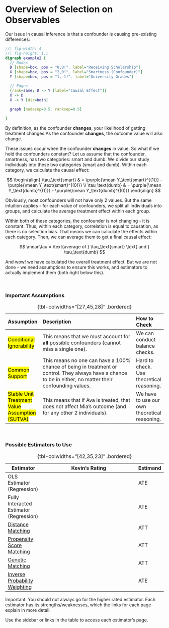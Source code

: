 # Overview of Selection on Observables {.unnumbered}

Our issue in causal inference is that a confounder is causing pre-existing differences:

::: center-graph
```dot
//| fig-width: 4
//| fig-height: 1.1
digraph example2 {
  // Nodes
  D [shape=box, pos = "0,0!", label="Receiving Scholarship"]
  X [shape=box, pos = "2,0!", label="Smartness (Confounder)"]
  Y [shape=box, pos = "1,-1!", label="University Grades"]

  // Edges
  {rank=same; D -> Y [label="Causal Effect"]}
  X -> D
  X -> Y [dir=both]
  
  graph [nodesep=0.5, ranksep=0.5]

}
```
:::

By definition, as the confounder **changes**, your likelihood of getting treatment changes.As the confounder **changes**, the outcome value will also change.

These issues occur when the confounder **changes** in value. So what if we hold the confounders constant? Let us assume that the confounder, smartness, has two categories: smart and dumb. We divide our study individuals into these two categories (smart and dumb). Within each category, we calculate the causal effect:

$$
\begin{align}
\tau_\text{smart} & = \purple{\mean Y_\text{smart}^{(1)}} - \purple{\mean Y_\text{smart}^{(0)}} \\
\tau_\text{dumb} & = \purple{\mean Y_\text{dumb}^{(1)}} - \purple{\mean Y_\text{dumb}^{(0)}}
\end{align}
$$

::: small
Obviously, most confounders will not have only 2 values. But the same intuition applies - for each value of confounders, we split all individuals into groups, and calculate the average treatment effect within each group.
:::

Within both of these categories, the confounder is not changing - it is constant. Thus, within each category, correlation is equal to causation, as there is no selection bias. That means we can calculate the effects within each category. Then, we can average them to get a final causal effect:

$$
\mean\tau = \text{average of } \tau_\text{smart} \text{ and } \tau_\text{dumb}
$$

And wow! we have calculated the overall treatment effect. But we are not done - we need assumptions to ensure this works, and estimators to actually implement them (both right below this).

<br />

### Important Assumptions

+---------------------------------------------------------+-----------------------------------------------------------------------------------------------------------------------------------------------------------+-----------------------------------------------+
| Assumption                                              | Description                                                                                                                                               | How to Check                                  |
+:========================================================+:==========================================================================================================================================================+:==============================================+
| [Conditional Ignorability]{.mark}                       | This means that we must account for **all** possible confounders (cannot miss a single one).                                                              | We can conduct balance checks.                |
+---------------------------------------------------------+-----------------------------------------------------------------------------------------------------------------------------------------------------------+-----------------------------------------------+
| [Common Support]{.mark}                                 | This means no one can have a 100% chance of being in treatment or control. They always have a chance to be in either, no matter their confounding values. | Hard to check. Use theoretical reasoning.     |
+---------------------------------------------------------+-----------------------------------------------------------------------------------------------------------------------------------------------------------+-----------------------------------------------+
| [Stable Unit Treatment Value Assumption (SUTVA)]{.mark} | This means that if Ava is treated, that does not affect Mia's outcome (and for any other 2 individuals).                                                  | We have to use our own theoretical reasoning. |
+---------------------------------------------------------+-----------------------------------------------------------------------------------------------------------------------------------------------------------+-----------------------------------------------+

: {tbl-colwidths="\[27,45,28\]" .bordered}

<br />

### Possible Estimators to Use

+------------------------------------------------+-----------------------------------------------------------------------------------------------------------------------------------------+---------------------+
| Estimator                                      | Kevin's Rating                                                                                                                          | Estimand            |
+================================================+=========================================================================================================================================+=====================+
| OLS Estimator (Regression)                     | <div>                                                                                                                                   | ATE                 |
|                                                |                                                                                                                                         |                     |
|                                                | <i class="fas fa-star"></i><i class="far fa-star"></i><i class="far fa-star"></i><i class="far fa-star"></i><i class="far fa-star"></i> |                     |
|                                                |                                                                                                                                         |                     |
|                                                | </div>                                                                                                                                  |                     |
+------------------------------------------------+-----------------------------------------------------------------------------------------------------------------------------------------+---------------------+
| Fully Interacted Estimator (Regression)        | <div>                                                                                                                                   | ATE                 |
|                                                |                                                                                                                                         |                     |
|                                                | <i class="fas fa-star"></i><i class="fas fa-star"></i><i class="fas fa-star"></i><i class="far fa-star"></i><i class="far fa-star"></i> |                     |
|                                                |                                                                                                                                         |                     |
|                                                | </div>                                                                                                                                  |                     |
+------------------------------------------------+-----------------------------------------------------------------------------------------------------------------------------------------+---------------------+
| [Distance Matching](distance.qmd)              | <div>                                                                                                                                   | ATT                 |
|                                                |                                                                                                                                         |                     |
|                                                | <i class="fas fa-star"></i><i class="fas fa-star"></i><i class="far fa-star"></i><i class="far fa-star"></i><i class="far fa-star"></i> |                     |
|                                                |                                                                                                                                         |                     |
|                                                | </div>                                                                                                                                  |                     |
+------------------------------------------------+-----------------------------------------------------------------------------------------------------------------------------------------+---------------------+
| [Propensity Score Matching](pscore.qmd)        | <div>                                                                                                                                   | ATT                 |
|                                                |                                                                                                                                         |                     |
|                                                | <i class="fas fa-star"></i><i class="fas fa-star"></i><i class="far fa-star"></i><i class="far fa-star"></i><i class="far fa-star"></i> |                     |
|                                                |                                                                                                                                         |                     |
|                                                | </div>                                                                                                                                  |                     |
+------------------------------------------------+-----------------------------------------------------------------------------------------------------------------------------------------+---------------------+
| [Genetic Matching](genetic.qmd)                | <div>                                                                                                                                   | ATT                 |
|                                                |                                                                                                                                         |                     |
|                                                | <i class="fas fa-star"></i><i class="fas fa-star"></i><i class="fas fa-star"></i><i class="fas fa-star"></i><i class="far fa-star"></i> |                     |
|                                                |                                                                                                                                         |                     |
|                                                | </div>                                                                                                                                  |                     |
+------------------------------------------------+-----------------------------------------------------------------------------------------------------------------------------------------+---------------------+
| [Inverse Probability Weighting](weighting.qmd) | <div>                                                                                                                                   | ATE                 |
|                                                |                                                                                                                                         |                     |
|                                                | <i class="fas fa-star"></i><i class="fas fa-star"></i><i class="fas fa-star"></i><i class="far fa-star"></i><i class="far fa-star"></i> |                     |
|                                                |                                                                                                                                         |                     |
|                                                | </div>                                                                                                                                  |                     |
+------------------------------------------------+-----------------------------------------------------------------------------------------------------------------------------------------+---------------------+

: {tbl-colwidths="\[42,35,23\]" .bordered}

::: small
Important: You should not always go for the higher rated estimator. Each estimator has its strengths/weaknesses, which the links for each page explain in more detail.
:::

Use the sidebar or links in the table to access each estimator's page.
